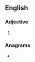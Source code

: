 ==English==

===Adjective===
{{head|en|comparative adjective}}

# {{en-comparative of|severe}}

===Anagrams===
* {{anagrams|en|a=eeerrsv|Reserve|Reveres|reserve|reveres|reverse|veerers}}